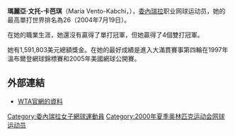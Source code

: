 '''瑪麗亞·文托-卡芭琪'''（María Vento-Kabchi，{{bd|1974年|5月24日}}），[[委內瑞拉|委內瑞拉]]职业网球运动员，她的最高單打世界排名為26（2004年7月19日）。

在她的職業生涯，她還沒有贏得了單打冠軍，但她贏得了4個雙打冠軍。

她有1,591,803美元總額獎金。在她的最好成績是進入大滿貫賽事第四輪在1997年溫布爾登網球錦標賽和2005年美國網球公開賽。

==外部連結==
* [http://www.sonyericssonwtatour.com/player/maria-vento-kabchi_2257889_8338 WTA官網的資料]

{{DEFAULTSORT:Vento-Kabchi, Maria}}
[[Category:委內瑞拉女子網球運動員|Category:委內瑞拉女子網球運動員]]
[[Category:2000年夏季奥林匹克运动会网球运动员|Category:2000年夏季奥林匹克运动会网球运动员]]